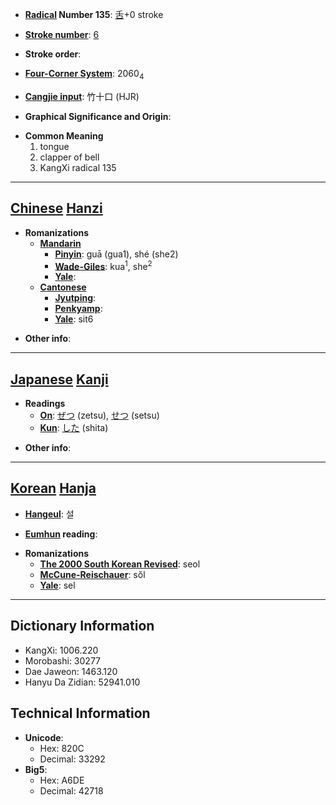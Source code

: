 * '''[[Wiktionary:Chinese radical index| Radical]] Number 135''': [[Wiktionary:Chinese radical index 舌|舌]]+0 stroke

* '''[[Wiktionary:Chinese total strokes index|Stroke number]]''': [[Wiktionary:Chinese total strokes index 6|6]]

* '''Stroke order''': 

* '''[[Wiktionary:Chinese four corner index|Four-Corner System]]''': 2060<sub>4</sub>

* '''[[Wiktionary:Chinese Cangjie index|Cangjie input]]''': 竹十口 (HJR)

* '''Graphical Significance and Origin''': 

* '''Common Meaning'''
*#tongue
*# clapper of bell
*# KangXi radical 135


----

== [[Chinese]] [[Hanzi]] ==

* '''Romanizations'''
** '''[[Mandarin]]'''
*** '''[[Pinyin]]''': guā (gua1), shé (she2)
*** '''[[Wade-Giles]]''': kua<sup>1</sup>, she<sup>2</sup>
*** '''[[Yale]]''': 
** '''[[Cantonese]]'''
*** '''[[Jyutping]]''':
*** '''[[Penkyamp]]''': 
*** '''[[Yale]]''': sit6

* '''Other info''': 

----

== [[Japanese]] [[Kanji]] ==

* '''Readings'''
** '''[[On]]''': [[ぜつ]] (zetsu), [[せつ]] (setsu)
** '''[[Kun]]''': [[した]] (shita)

* '''Other info''':  

----

== [[Korean]] [[Hanja]] ==

* '''[[Hangeul]]''': 설

* '''[[Eumhun]] reading''': 

* '''Romanizations'''
** '''[[The 2000 South Korean Revised Romanization|The 2000 South Korean Revised]]''': seol
** '''[[McCune-Reischauer]]''': sŏl
** '''[[Yale]]''': sel

----

== Dictionary Information ==

* KangXi: 1006.220
* Morobashi: 30277
* Dae Jaweon: 1463.120
* Hanyu Da Zidian: 52941.010

== Technical Information ==

* '''Unicode''':
** Hex: 820C
** Decimal: 33292
* '''Big5''':
** Hex: A6DE
** Decimal: 42718
